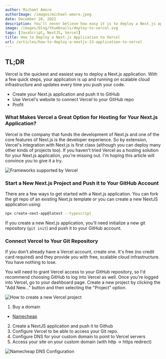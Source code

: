 ```yaml
---
author: Michael Amore
authorImage: /images/michael-amore.jpeg
date: December 28, 2022
description: You'll never believe how easy it is to deploy a Next.js application to Vercel. Seriously. It's a game changer.
image: /images/blog/thumbnails/deploy-to-vercel.svg
tags: [JavaScript, NextJS, Vercel]
title: How to Deploy a Next.js Application to Vercel
url: /articles/how-to-deploy-a-nextjs-13-application-to-vercel
---
```


## TL;DR

Vercel is the quickest and easiest way to deploy a Next.js application. With a few quick steps, your application is up and running on scalable cloud infrastructure and updates every time you push your code.

- Create your Next.js application and push it to GitHub
- Use Vercel's website to connect Vercel to your GitHub repo
- Profit

### What Makes Vercel a Great Option for Hosting for Your Next.js Application?

Vercel is the company that funds the development of Next.js and one of the core features of Next.js is the developer experience. So by extension, Vercel's integration with Next.js is first class (although you can deploy many other kinds of projects too). If you haven't tried Vercel as a hosting solution for your Next.js application, you're missing out. I'm hoping this article will convince you to give it a try.

<Image class='bordered-img' src='/images/blog/deploy-to-vercel/vercel-framework-support.jpg' alt='Frameworks supported by Vercel' width={700} height={100} />

### Start a New Next.js Project and Push it to Your GitHub Account

There are a few ways to get started with a Next.js application. You can fork the git repo of an existing <ExternalLink href='https://vercel.com/templates'>
Next.js template</ExternalLink> or you can create a new NextJS application using:

```bash
npx create-next-app@latest --typescript
```

If you create a new Next.js application, you'll need initialize a new git repository (`git init`) and push it to your GitHub account.

### Connect Vercel to Your Git Repository

If you don't already have a Vercel account, <ExternalLink href='https://vercel.com/signup'>create one</ExternalLink>. It's free (no credit card required) and they provide you with free, scalable cloud infrastructure. You have nothing to lose.

You will need to grant Vercel access to your GitHub repository, so I'd recommend choosing GitHub to log into Vercel as well. Once you're logged into Vercel, go to your <ExternalLink href='https://vercel.com/dashboard'>dashboard page</ExternalLink>. Create a new project by clicking the "Add New..." button
and then selecting the "Project" option.

<Image class='bordered-img' src='/images/blog/deploy-to-vercel/new-vercel-project-closeup.jpg' alt='How to create a new Vercel project' width={700} height={100} />

1. Buy a domain

- [Namecheap](https://namecheap.com)

2. Create a NextJS application and push it to Github
3. Configure Vercel to be able to access your Git repo.
4. Configure DNS for your custom domain to point to Vercel servers
5. Access your site on your custom domain (with http -> https redirect)

![Namecheap DNS Configuration](/images/blog/namecheap-configuration.jpg)

